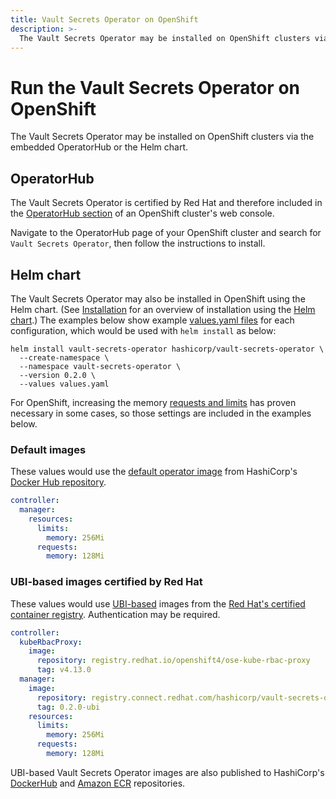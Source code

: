 ```yaml
---
title: Vault Secrets Operator on OpenShift
description: >-
  The Vault Secrets Operator may be installed on OpenShift clusters via the embedded OperatorHub or the Helm chart.
---
```

# Run the Vault Secrets Operator on OpenShift

The Vault Secrets Operator may be installed on OpenShift clusters via the embedded OperatorHub or the Helm chart.

## OperatorHub

The Vault Secrets Operator is certified by Red Hat and therefore included in the [OperatorHub section](https://access.redhat.com/documentation/en-us/openshift_container_platform/4.2/html/operators/olm-understanding-operatorhub) of an OpenShift cluster's web console.

Navigate to the OperatorHub page of your OpenShift cluster and search for `Vault Secrets Operator`, then follow the instructions to install.

## Helm chart

The Vault Secrets Operator may also be installed in OpenShift using the Helm chart. (See [Installation](/vault/docs/platform/k8s/vso/installation) for an overview of installation using the [Helm chart](/vault/docs/platform/k8s/vso/helm).) The examples below show example [values.yaml files](https://helm.sh/docs/chart_template_guide/values_files/) for each configuration, which would be used with `helm install` as below:

```shell
helm install vault-secrets-operator hashicorp/vault-secrets-operator \
  --create-namespace \
  --namespace vault-secrets-operator \
  --version 0.2.0 \
  --values values.yaml
```

For OpenShift, increasing the memory [requests and limits](https://kubernetes.io/docs/concepts/configuration/manage-resources-containers/) has proven necessary in some cases, so those settings are included in the examples below.

### Default images

These values would use the [default operator image](/vault/docs/platform/k8s/vso/helm#v-controller-manager-image) from HashiCorp's [Docker Hub repository][dockerhub].

```yaml
controller:
  manager:
    resources:
      limits:
        memory: 256Mi
      requests:
        memory: 128Mi
```

### UBI-based images certified by Red Hat

These values would use [UBI-based](https://developers.redhat.com/products/rhel/ubi) images from the [Red Hat's certified container registry](https://catalog.redhat.com/software/containers/hashicorp/vault-secrets-operator/64dd558c892694d397c4bb06). Authentication may be required.

```yaml
controller:
  kubeRbacProxy:
    image:
      repository: registry.redhat.io/openshift4/ose-kube-rbac-proxy
      tag: v4.13.0
  manager:
    image:
      repository: registry.connect.redhat.com/hashicorp/vault-secrets-operator
      tag: 0.2.0-ubi
    resources:
      limits:
        memory: 256Mi
      requests:
        memory: 128Mi
```

<Tip>

UBI-based Vault Secrets Operator images are also published to HashiCorp's [DockerHub][dockerhub] and [Amazon ECR](https://gallery.ecr.aws/hashicorp/vault-secrets-operator) repositories.

</Tip>

[dockerhub]: https://hub.docker.com/r/hashicorp/vault-secrets-operator
